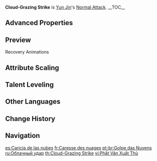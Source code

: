 {{Talent Infobox
|image         = Talent Cloud-Grazing Strike.png
|character     = Yun Jin
|type          = Normal Attack
|info          = '''Normal Attack'''<br />Performs up to 5 consecutive spear strikes.<br /><br />'''Charged Attack'''<br />Consumes a certain amount of Stamina to lunge forward, dealing damage to opponents along the way.<br /><br />'''Plunging Attack'''<br />Plunges from mid-air to strike the ground below, damaging opponents along the path and dealing [[AoE]] DMG upon impact.
|hit1          = 40.5 - 85.7%
|hit2          = 40.3 - 85.2%
|hit3          = 23 + 27 - 48.6 + 58.2%
|hit4          = 24 + 28.8 - 50.8 + 61%
|hit5          = 68.3 - 142.5%
|charged       = 121.7 - 260%
|chargedStamina= 25
|plunge        = 63.9 - 135.3%
|plungeLow     = 127.8 - 270.5%
|plungeHigh    = 159.7 - 338%
|scale_att1    = ATK
}}
'''Cloud-Grazing Strike''' is [[Yun Jin]]'s [[Normal Attack]].
__TOC__
{{Clr}}
==Advanced Properties==
{{Advanced Properties
|title   = Normal Attack 1-Hit
|gu      = 1U
|icdtag  = Normal Attack
|icdtype = 2.5s/3 Hits
|poise   = 37.67
|impulse = 3

|title2   = Normal Attack 2-Hit
|gu2      = 1U
|icdtag2  = Normal Attack
|icdtype2 = 2.5s/3 Hits
|poise2   = 37.45
|impulse2 = 3

|title3   = Normal Attack 3-Hit A
|gu3      = 1U
|icdtag3  = Normal Attack
|icdtype3 = 2.5s/3 Hits
|poise3   = 23.46
|impulse3 = 2

|title4   = Normal Attack 3-Hit B
|gu4      = 1U
|icdtag4  = Normal Attack
|icdtype4 = 2.5s/3 Hits
|poise4   = 23.46
|impulse4 = 3

|title5   = Normal Attack 4-Hit A
|gu5      = 1U
|icdtag5  = Normal Attack
|icdtype5 = 2.5s/3 Hits
|poise5   = 24.56
|impulse5 = 3

|title6   = Normal Attack 4-Hit B
|gu6      = 1U
|icdtag6  = Normal Attack
|icdtype6 = 2.5s/3 Hits
|poise6   = 24.56
|impulse6 = 3

|title7   = Normal Attack 5-Hit
|gu7      = 1U
|icdtag7  = Normal Attack
|icdtype7 = 2.5s/3 Hits
|poise7   = 62.66
|impulse7 = 6

|title8   = Charged Attack
|gu8      = 1U
|icdtag8  = Charged Attack
|icdtype8 = 0.5s
|poise8   = 120
|impulse8 = 5

|title9   = Plunging Attack Collision
|gu9      = 0U
|icdtag9  = none
|poise9   = 25
|impulse9 = 2

|title10   = Low Plunge
|gu10      = 1U
|icdtag10  = none
|poise10   = 100
|impulse10 = 4
|blunt10   = 1

|title11   = High Plunge
|gu11      = 1U
|icdtag11  = none
|poise11   = 150
|impulse11 = 7
|blunt11   = 1
}}

==Preview==
{{Preview
|file1=Cloud-Grazing Strike Normal Preview
|caption1=Normal Attack

|file2=Cloud-Grazing Strike Charged Preview
|caption2=Charged Attack

|file3=Cloud-Grazing Strike Plunge Preview
|caption3=Plunging Attack
}}

;Recovery Animations
{{Preview
|file1=Cloud-Grazing Strike N1 Recovery Preview
|caption1=Normal Attack 1

|file2=Cloud-Grazing Strike N2 Recovery Preview
|caption2=Normal Attack 2

|file3=Cloud-Grazing Strike N3 Recovery Preview
|caption3=Normal Attack 3

|file4=Cloud-Grazing Strike N4 Recovery Preview
|caption4=Normal Attack 4

|file5=Cloud-Grazing Strike N5 Recovery Preview
|caption5=Normal Attack 5

|file6=Cloud-Grazing Strike C Recovery Preview
|caption6=Charged Attack
}}

==Attribute Scaling==
{{Talent Scaling
|talentType=Normal Attack
|levels=11
|order=hit1,hit2,hit3,hit4,hit5,charged_title,charged,stamina,plunge_title,plunge,plungelow,plungehigh
|titles=1-Hit DMG (%),2-Hit DMG (%),3-Hit DMG (%),4-Hit DMG (%),5-Hit DMG (%),Charged Attack,Charged Attack DMG (%),Charged Attack Stamina Cost,Plunging Attack,Plunge DMG (%),Low Plunge DMG (%),High Plunge DMG (%)
|hit1_1=40.51
|hit1_2=43.8
|hit1_3=47.1
|hit1_4=51.81
|hit1_5=55.11
|hit1_6=58.88
|hit1_7=64.06
|hit1_8=69.24
|hit1_9=74.42
|hit1_10=80.07
|hit1_11=85.72
|hit2_1=40.25
|hit2_2=43.52
|hit2_3=46.8
|hit2_4=51.48
|hit2_5=54.76
|hit2_6=58.5
|hit2_7=63.65
|hit2_8=68.8
|hit2_9=73.94
|hit2_10=79.56
|hit2_11=85.18
|hit3_1=22.96+27.52
|hit3_2=24.83+29.76
|hit3_3=26.7+32
|hit3_4=29.37+35.2
|hit3_5=31.24+37.44
|hit3_6=33.38+40
|hit3_7=36.31+43.52
|hit3_8=39.25+47.04
|hit3_9=42.19+50.56
|hit3_10=45.39+54.4
|hit3_11=48.59+58.24
|hit4_1=23.99+28.81
|hit4_2=25.95+31.16
|hit4_3=27.9+33.5
|hit4_4=30.69+36.85
|hit4_5=32.64+39.2
|hit4_6=34.88+41.88
|hit4_7=37.94+45.56
|hit4_8=41.01+49.24
|hit4_9=44.08+52.93
|hit4_10=47.43+56.95
|hit4_11=50.78+60.97
|hit5_1=67.34
|hit5_2=72.82
|hit5_3=78.3
|hit5_4=86.13
|hit5_5=91.61
|hit5_6=97.88
|hit5_7=106.49
|hit5_8=115.1
|hit5_9=123.71
|hit5_10=133.11
|hit5_11=142.51
|charged_1=121.69
|charged_2=131.59
|charged_3=141.5
|charged_4=155.65
|charged_5=165.56
|charged_6=176.88
|charged_7=192.44
|charged_8=208
|charged_9=223.57
|charged_10=240.55
|charged_11=260.01
|stamina=25
|plunge_1=63.93
|plunge_2=69.14
|plunge_3=74.34
|plunge_4=81.77
|plunge_5=86.98
|plunge_6=92.92
|plunge_7=101.1
|plunge_8=109.28
|plunge_9=117.46
|plunge_10=126.38
|plunge_11=135.3
|plungelow_1=127.84
|plungelow_2=138.24
|plungelow_3=148.65
|plungelow_4=163.51
|plungelow_5=173.92
|plungelow_6=185.81
|plungelow_7=202.16
|plungelow_8=218.51
|plungelow_9=234.86
|plungelow_10=252.7
|plungelow_11=270.54
|plungehigh_1=159.68
|plungehigh_2=172.67
|plungehigh_3=185.67
|plungehigh_4=204.24
|plungehigh_5=217.23
|plungehigh_6=232.09
|plungehigh_7=252.51
|plungehigh_8=272.93
|plungehigh_9=293.36
|plungehigh_10=315.64
|plungehigh_11=337.92
}}

==Talent Leveling==
{{Talent Upgrade|Yun Jin}}
<!--
==Trivia==
-->
==Other Languages==
{{Other Languages
|en      = Cloud-Grazing Strike
|zhs     = 拂云出手
|zhs_rm  = Fú Yún Chūshǒu
|zht     = 拂雲出手
|zht_rm  = Fú Yún Chūshǒu
|zh_tl   = 
|ja      = 拂雲出手
|ja_rm   = Setsu'un Shusshu{{Assumed}}
|ja_tl   = Sweeping Away Clouds, Leaving Hands{{Sino|ja}}
|ko      = 구름을 스치는 격투
|ko_rm   = Gureum-eul Seuchineun Gyeoktu
|ko_tl   = Cloud-Grazing Combat
|es      = Caricia de las nubes
|es_tl   = Caress of the Clouds
|fr      = Caresse des nuages
|fr_tl   = Cloud Caress
|ru      = Облачный удар
|ru_tl   = Cloudy Strike
|th      = Cloud-Grazing Strike
|vi      = {{tt|Phất Vân Xuẩt Thủ|拂雲出手}}
|vi_tl   = {{Sino|vi}}[[Category:VI Translation Missing]]
|de      = Wolkenfetzer
|de_tl   = Cloud Shredder
|de_note = The word "Fetzer" doesn't exist in German dictionary and is derived from the verb "fetzen" (more commonly known as "zerfetzen") which means to tear apart or to fight. The -er ending in the "Fetzer" applies this verb to a person or move.
|id      = Cloud-Grazing Strike
|pt      = Golpe das Nuvens
|pt_tl   = 
|tr      = Bulutları Dağıtan Vuruş
|tr_tl   = 
|it      = Colpo Sfregianubi
|it_tl   = Cloud-Slashing Strike
}}

==Change History==
{{Change History|2.4}}

==Navigation==
{{Talent Navbox|Yun Jin}}

[[es:Caricia de las nubes]]
[[fr:Caresse des nuages]]
[[pt-br:Golpe das Nuvens]]
[[ru:Облачный удар]]
[[th:Cloud-Grazing Strike]]
[[vi:Phất Vân Xuất Thủ]]